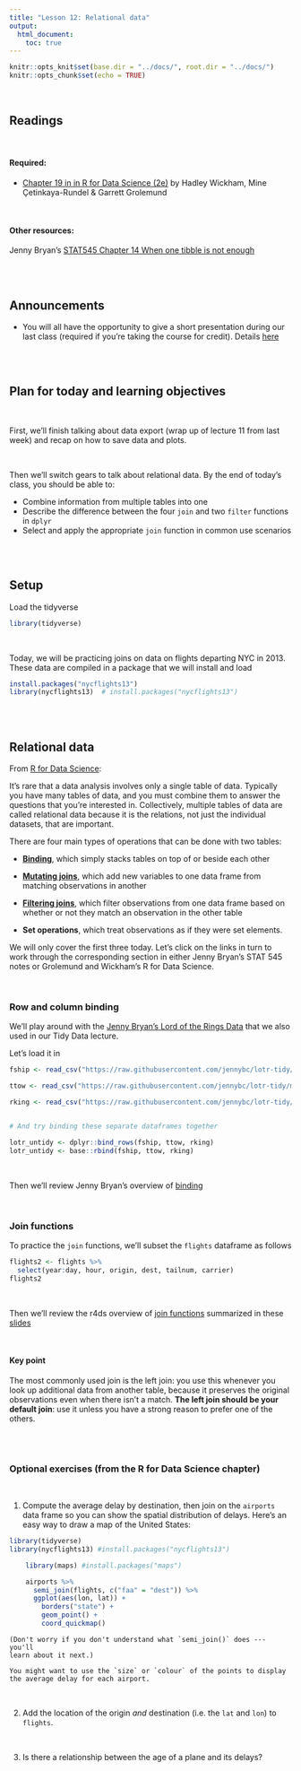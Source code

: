 ```yaml
---
title: "Lesson 12: Relational data"
output: 
  html_document: 
    toc: true
---
```


```r
knitr::opts_knit$set(base.dir = "../docs/", root.dir = "../docs/")
knitr::opts_chunk$set(echo = TRUE)
```

<br>

## Readings

<br>

#### Required:
* [Chapter 19 in in R for Data Science (2e)](https://r4ds.hadley.nz/joins) by Hadley Wickham, Mine Çetinkaya-Rundel & Garrett Grolemund


<br>

#### Other resources:
Jenny Bryan's [STAT545 Chapter 14 When one tibble is not enough](https://stat545.com/multiple-tibbles.html)

<br>
<br>


## Announcements

* You will all have the opportunity to give a short presentation during our last class (required if you're taking the course for credit). Details [here](https://github.com/nt246/NTRES-6100-data-science/blob/main/misc/student_presentations.md)




<br>
<br>

## Plan for today and learning objectives

<br>

First, we'll finish talking about data export (wrap up of lecture 11 from last week) and recap on how to save data and plots.

<br>

Then we'll switch gears to talk about relational data. By the end of today's class, you should be able to:

* Combine information from multiple tables into one
* Describe the difference between the four `join` and two `filter` functions in `dplyr`
* Select and apply the appropriate `join` function in common use scenarios

<br>
<br>

## Setup

Load the tidyverse
```r
library(tidyverse)

```

<br>

Today, we will be practicing joins on data on flights departing NYC in 2013. These data are compiled in a package that we will install and load
```r

install.packages("nycflights13")
library(nycflights13)  # install.packages("nycflights13")

```

<br>
<br>

## Relational data
From [R for Data Science](https://r4ds.had.co.nz/relational-data.html#nycflights13-relational):

It’s rare that a data analysis involves only a single table of data. Typically you have many tables of data, and you must combine them to answer the questions that you’re interested in. Collectively, multiple tables of data are called relational data because it is the relations, not just the individual datasets, that are important.

There are four main types of operations that can be done with two tables:

* [**Binding**](https://stat545.com/multiple-tibbles.html#typology-of-data-combination-tasks), which simply stacks tables on top of or beside each other

* [**Mutating joins**](https://r4ds.hadley.nz/joins#mutating-joins), which add new variables to one data frame from matching observations in another

* [**Filtering joins**](https://r4ds.hadley.nz/joins#filtering-joins), which filter observations from one data frame based on whether or not they match an observation in the other table

* **Set operations**, which treat observations as if they were set elements.

We will only cover the first three today. Let's click on the links in turn to work through the corresponding section in either Jenny Bryan's STAT 545 notes or Grolemund and Wickham's R for Data Science.


<br>


### Row and column binding

We'll play around with the [Jenny Bryan's Lord of the Rings Data](https://github.com/jennybc/lotr-tidy/blob/master/01-intro.md) that we also used in our Tidy Data lecture.

Let's load it in

```r

fship <- read_csv("https://raw.githubusercontent.com/jennybc/lotr-tidy/master/data/The_Fellowship_Of_The_Ring.csv")

ttow <- read_csv("https://raw.githubusercontent.com/jennybc/lotr-tidy/master/data/The_Two_Towers.csv")

rking <- read_csv("https://raw.githubusercontent.com/jennybc/lotr-tidy/master/data/The_Return_Of_The_King.csv")


# And try binding these separate dataframes together

lotr_untidy <- dplyr::bind_rows(fship, ttow, rking)
lotr_untidy <- base::rbind(fship, ttow, rking)

```

<br>

Then we'll review Jenny Bryan's overview of [binding](https://stat545.com/multiple-tibbles.html#typology-of-data-combination-tasks)

<br>

### Join functions

To practice the `join` functions, we'll subset the `flights` dataframe as follows

```r

flights2 <- flights %>% 
  select(year:day, hour, origin, dest, tailnum, carrier)
flights2

```

<br>

Then we'll review the r4ds overview of [join functions](https://r4ds.hadley.nz/joins) summarized in these [slides](https://github.com/nt246/NTRES-6100-data-science/blob/main/slides/Slides_lesson13_relational_data.pdf)

<br>

#### Key point

The most commonly used join is the left join: you use this whenever you look up additional data from another table, because it preserves the original observations even when there isn’t a match. **The left join should be your default join**: use it unless you have a strong reason to prefer one of the others.


<br>
<br>

### Optional exercises (from the R for Data Science chapter)

<br>

1.  Compute the average delay by destination, then join on the `airports`
    data frame so you can show the spatial distribution of delays. Here's an
    easy way to draw a map of the United States:

```r
library(tidyverse)
library(nycflights13) #install.packages("nycflights13")
```

```r
    library(maps) #install.packages("maps")

    airports %>%
      semi_join(flights, c("faa" = "dest")) %>%
      ggplot(aes(lon, lat)) +
        borders("state") +
        geom_point() +
        coord_quickmap()
```

    (Don't worry if you don't understand what `semi_join()` does --- you'll
    learn about it next.)

    You might want to use the `size` or `colour` of the points to display
    the average delay for each airport.

<br>

2.  Add the location of the origin _and_ destination (i.e. the `lat` and `lon`)
    to `flights`.

<br>

3.  Is there a relationship between the age of a plane and its delays?

<div class="tocify-extend-page" data-unique="tocify-extend-page" style="height: 0;"></div>





